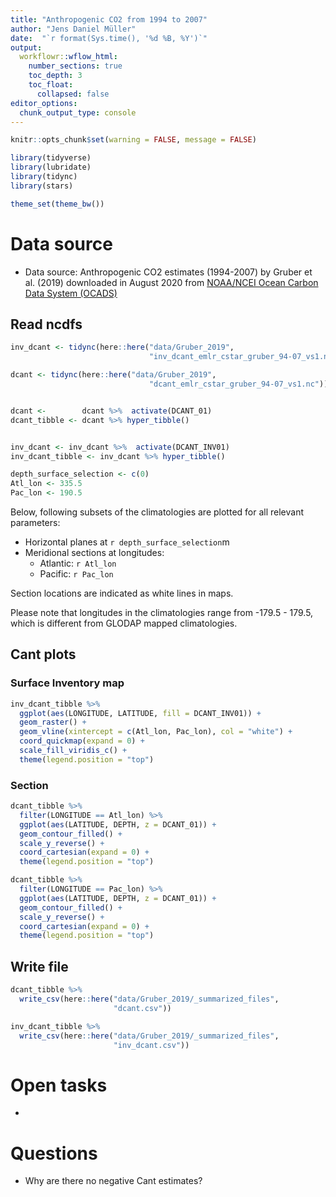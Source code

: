 ```yaml
---
title: "Anthropogenic CO2 from 1994 to 2007"
author: "Jens Daniel Müller"
date:  "`r format(Sys.time(), '%d %B, %Y')`"
output: 
  workflowr::wflow_html:
    number_sections: true
    toc_depth: 3
    toc_float:
      collapsed: false
editor_options:
  chunk_output_type: console
---
```


```r
knitr::opts_chunk$set(warning = FALSE, message = FALSE)
```

```r
library(tidyverse)
library(lubridate)
library(tidync)
library(stars)
```


```r
theme_set(theme_bw())
```

# Data source
- Data source: Anthropogenic CO2 estimates (1994-2007) by Gruber et al. (2019) downloaded in August 2020 from [NOAA/NCEI Ocean Carbon Data System (OCADS)](https://www.nodc.noaa.gov/ocads/oceans/ndp_100/ndp100.html){target="_blank"}

## Read ncdfs

```r

inv_dcant <- tidync(here::here("data/Gruber_2019",
                               "inv_dcant_emlr_cstar_gruber_94-07_vs1.nc"))

dcant <- tidync(here::here("data/Gruber_2019",
                               "dcant_emlr_cstar_gruber_94-07_vs1.nc"))


dcant <-        dcant %>%  activate(DCANT_01)
dcant_tibble <- dcant %>% hyper_tibble()


inv_dcant <- inv_dcant %>%  activate(DCANT_INV01)
inv_dcant_tibble <- inv_dcant %>% hyper_tibble()


```


```r

depth_surface_selection <- c(0)
Atl_lon <- 335.5
Pac_lon <- 190.5

```

Below, following subsets of the climatologies are plotted for all relevant parameters:  

- Horizontal planes at `r depth_surface_selection`m
- Meridional sections at longitudes:
  - Atlantic: `r Atl_lon`
  - Pacific: `r Pac_lon`

Section locations are indicated as white lines in maps.

Please note that longitudes in the climatologies range from -179.5 - 179.5, which is different from GLODAP mapped climatologies.



## Cant plots

### Surface Inventory map

```r

inv_dcant_tibble %>% 
  ggplot(aes(LONGITUDE, LATITUDE, fill = DCANT_INV01)) +
  geom_raster() +
  geom_vline(xintercept = c(Atl_lon, Pac_lon), col = "white") +
  coord_quickmap(expand = 0) +
  scale_fill_viridis_c() +
  theme(legend.position = "top")


```

### Section

```r

dcant_tibble %>% 
  filter(LONGITUDE == Atl_lon) %>% 
  ggplot(aes(LATITUDE, DEPTH, z = DCANT_01)) +
  geom_contour_filled() +
  scale_y_reverse() +
  coord_cartesian(expand = 0) +
  theme(legend.position = "top")

```


```r

dcant_tibble %>% 
  filter(LONGITUDE == Pac_lon) %>% 
  ggplot(aes(LATITUDE, DEPTH, z = DCANT_01)) +
  geom_contour_filled() +
  scale_y_reverse() +
  coord_cartesian(expand = 0) +
  theme(legend.position = "top")

```



## Write file

```r

dcant_tibble %>% 
  write_csv(here::here("data/Gruber_2019/_summarized_files",
                       "dcant.csv"))

inv_dcant_tibble %>% 
  write_csv(here::here("data/Gruber_2019/_summarized_files",
                       "inv_dcant.csv"))

```



# Open tasks

- 

# Questions

- Why are there no negative Cant estimates?
